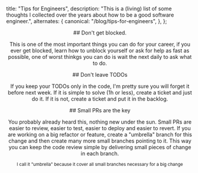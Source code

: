 
  title: "Tips for Engineers",
  description:
    "This is a (living) list of some thoughts I collected over the years about how to be a good software engineer.",
  alternates: {
    canonical: "/blog/tips-for-engineers",
  },
};

<Header
  title="Tips for Engineers"
  subtitle="This is a (living) list of some thoughts I collected over the years about how to be a good software engineer."
/>

<Section>
  ## Don't get blocked.
  
  This is one of the most important things you can do for
  your career, if you ever get blocked, learn how to unblock yourself or ask for
  help as fast as possible, one of worst thinkgs you can do is wait the next
  daily to ask what to do.
</Section>

<Section>
  ## Don't leave TODOs
  
  If you keep your TODOs only in the code, I'm pretty sure you will forget it before next week.
  If it is simple to solve (1h or less), create a ticket and just do it.
  If it is not, create a ticket and put it in the backlog.
</Section>

<Section>
  ## Small PRs are the key
  
  You probably already heard this, nothing new under the sun.
  Small PRs are easier to review, easier to test, easier to deploy and easier to revert.
  If you are working on a big refactor or feature, create a "umbrella" branch for this change and then create many more small branches pointing to it.
  This way you can keep the code review simple by delivering small pieces of change in each branch.

  <small>I call it "umbrella" because it cover all small branches necessary for a big change</small>
</Section>
